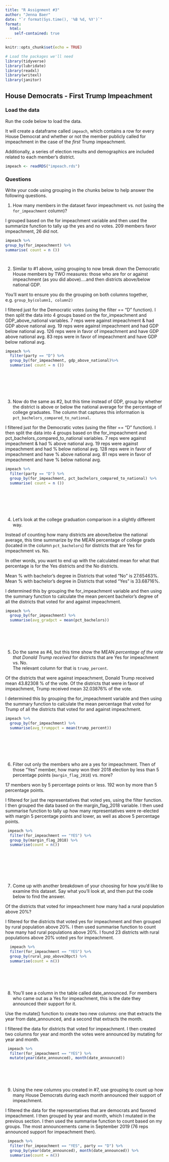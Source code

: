 ```yaml
---
title: "R Assignment #3"
author: "Jenna Baer"
date: "`r format(Sys.time(), '%B %d, %Y')`"
format:
  html:
    self-contained: true
---
```


```r
knitr::opts_chunk$set(echo = TRUE)

# Load the packages we'll need
library(tidyverse)
library(lubridate)
library(readxl)
library(writexl)
library(janitor)

```

## House Democrats - First Trump Impeachment

### Load the data

Run the code below to load the data.

It will create a dataframe called `impeach`, which contains a row for every House Democrat and whether or not the member publicly called for impeachment in the case of the *first* Trump impeachment.

Additionally, a series of election results and demographics are included related to each member's district.

```r

impeach <- readRDS("impeach.rds")


```

### Questions

Write your code using grouping in the chunks below to help answer the following questions.

1)  How many members in the dataset favor impeachment vs. not (using the `for_impeachment` column)?

I grouped based on the for impeachment variable and then used the summarize function to tally up the yes and no votes. 209 members favor impeachment, 26 did not.

```r

impeach %>%
group_by(for_impeachment) %>%
summarise( count = n ())




```

2)  Similar to #1 above, using grouping to now break down the Democratic House members by TWO measures: those who are for or against impeachment (as you did above)....and then districts above/below national GDP.  
  
You'll want to ensure you do the grouping on both columns together, e.g. `group_by(column1, column2)`

I filtered just for the Democratic votes (using the filter == "D" function). I then split the data into 4 groups based on the for_impeachment and GDP_above_national variables. 7 reps were against impeachment & had GDP above national avg. 19 reps were against impeachment and had GDP below national avg. 126 reps were in favor of impeachment and have GDP above national avg. 83 reps were in favor of impeachment and have GDP below national avg.
```r

impeach %>%
  filter(party == "D") %>%
  group_by(for_impeachment, gdp_above_national)%>%
  summarise( count = n ())








```

3)  Now do the same as #2, but this time instead of GDP, group by whether the district is above or below the national average for the percentage of college graduates. The column that captures this information is `pct_bachelors_compared_to_national`.

I filtered just for the Democratic votes (using the filter == "D" function). I then split the data into 4 groups based on the for_impeachment and pct_bachelors_compared_to_national variables. 7 reps were against impeachment & had % above national avg. 19 reps were against impeachment and had % below national avg. 128 reps were in favor of impeachment and have % above national avg. 81 reps were in favor of impeachment and have % below national avg. 

```r

impeach %>%
  filter(party == "D") %>%
  group_by(for_impeachment, pct_bachelors_compared_to_national) %>%
  summarise( count = n ())








```

4)  Let's look at the college graduation comparison in a slightly different way.  
  
Instead of counting how many districts are above/below the national average, this time summarize by the MEAN percentage of college grads (located in the column `pct_bachelors`) for districts that are Yes for impeachment vs. No.  
  
In other words, you want to end up with the calculated mean for what that percentage is for the Yes districts and the No districts.

Mean % with bachelor's degree in Districts that voted "No" is 27.65463%. Mean % with bachelor's degree in Districts that voted "Yes" is 33.68716%. 

I determined this by grouping the for_impeachment variable and then using the summary function to calculate the mean percent bachelor's degree of all the districts that voted for and against impeachment.

```r

impeach %>%
  group_by(for_impeachment) %>%
  summarise(avg_gradpct = mean(pct_bachelors))







```

5)  Do the same as #4, but this time show the MEAN *percentage of the vote that Donald Trump received* for districts that are Yes for impeachment vs. No.  
The relevant column for that is `trump_percent`.

Of the districts that were against impeachment, Donald Trump received mean 43.82308 % of the vote.
Of the districts that were in favor of impeachment, Trump received mean 32.03876% of the vote.

I determined this by grouping the for_impeachment variable and then using the summary function to calculate the mean percentage that voted for Trump of all the districts that voted for and against impeachment.
```r

impeach %>%
  group_by(for_impeachment) %>%
  summarise(avg_trumppct = mean(trump_percent))








```

6)  Filter out only the members who are a yes for impeachment. Then of those "Yes" member, how many won their 2018 election by less than 5 percentage points (`margin_flag_2018`) vs. more?

17 members won by 5 percentage points or less. 192 won by more than 5 percentage points.

I filtered for just the representatives that voted yes, using the filter function. I then grouped the data based on the margin_flag_2018 variable. I then used summarise function to tally up how many representatives were re-elected with margin 5 percentage points and lower, as well as above 5 percentage points.
```r

 impeach %>%
  filter(for_impeachment == "YES") %>%
  group_by(margin_flag_2018) %>%
  summarise(count = n())

  







```

7)  Come up with another breakdown of your choosing for how you'd like to examine this dataset. Say what you'll look at, and then put the code below to find the answer.

Of the districts that voted for impeachment how many had a rural population above 20%?

I filtered for the districts that voted yes for impeachment and then grouped by rural population above 20%. I then used summarise function to count how many had rural populations above 20%. I found 23 districts with rural populations above 20% voted yes for impeachment. 

```r

  impeach %>%
  filter(for_impeachment == "YES") %>%
  group_by(rural_pop_above20pct) %>%
  summarise(count = n())







```

8)  You'll see a column in the table called date_announced. For members who came out as a Yes for impeachment, this is the date they announced their support for it.  
  
Use the mutate() function to create two new columns: one that extracts the year from date_announced, and a second that extracts the month.

I filtered the data for districts that voted for impeachment. I then created two columns for year and month the votes were announced by mutating for year and month.

```r

 impeach %>%
  filter(for_impeachment == "YES") %>%
  mutate(year(date_announced), month(date_announced))







```

9) Using the new columns you created in #7, use grouping to count up how many House Democrats during each month announced their support of impeachment.

I filtered the data for the representatives that are democrats and favored impeachment. I then grouped by year and month, which I mutated in the previous section. I then used the summarise function to count based on my groups. The most announcements came in September 2019 (76 reps announced support for impeachment then).
```r

 impeach %>%
  filter(for_impeachment == "YES", party == "D") %>%
  group_by(year(date_announced), month(date_announced)) %>%
  summarise(count = n())







```



